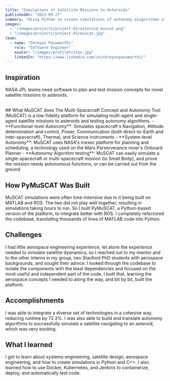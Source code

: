 ```yaml
---
title: "Simulations of Satellite Missions to Asteroids"
publishedAt: "2023-09-27"
summary: "Using Python to create simulations of autonomy alogorithms of multi-agent and single-agent spacecraft missions to asteroids."
images:
  - "/images/projects/project-01/asteroid_muscat.png"
  - "/images/projects/project-01/muscat.jpg"
team:
  - name: "Shreyas Pasumarthi"
    role: "Software Engineer"
    avatar: "/images/profiletriton.jpg"
    linkedIn: "https://www.linkedin.com/in/shreyaspasumarthi/"
---
```



## Inspiration
NASA JPL teams need software to plan and test mission concepts for novel satellite missions to asteroids.

<br />
## What MuSCAT does
The Multi-Spacecraft Concept and Autonomy Tool (MuSCAT) is a low-fidelity platform for simulating multi-agent and single-agent satellite missions to asteroids and testing autonomy algorithms.
- **Functional-level Autonomy**: Simulates spacecraft's Navigation, Attitude determination and control, Power, Communication (both direct-to-Earth and inter-spacecraft), Thermal, and Science instruments
- **System-level Autonomy**: MuSCAT uses NASA's mexec platform for planning and scheduling, a technology used on the Mars Perserverance rover's Onboard Planner
- **Autonomy Algorithm testing**: MuSCAT can easily simulate a single-spacecraft or multi-spacecraft mission (to Small Body), and prove the mission needs autonomous functions, or can be carried out from the ground
<br />

## How PyMuSCAT Was Built
MuSCAT simulations were often time-intensive due to it being built on MATLAB and ROS. The two did not play well together, resulting in simulations taking hours to run. So I built PyMuSCAT, a Python-based version of the platform, to integrate better with ROS.
I completely refactored the codebase, translating thousands of lines of MATLAB code into Python. 
<br />

## Challenges
I had little aerospace engineering experience, let alone the experience needed to simulate satellite dyanamics, so I reached out to my mentor and to the other interns in my group, two Stanford PhD students with aerospace backgrounds, and sought their advice.
I looked through the codebase to isolate the components with the least dependencies and focused on the most useful and independent part of the code. I built that, learning the aerospace concepts I needed to along the way, and bit by bit, built the platform.
<br />

## Accomplishments
I was able to integrate a diverse set of technologies in a cohesive way, reducing runtime by 72.3%. I was also able to build and translate autonomy algorithms to successfully simulate a satellite navigating to an asteroid, which was very exciting.
<br />

## What I learned

I got to learn about systems engineering, satellite design, aerospace engineering, and how to create simulations in Python and C++. I also learned how to use Docker, Kubernetes, and Jenkins to containerize, deploy, and automatically test code.